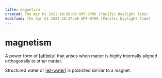 ```yaml
---
title: magnetism
created: Thu Apr 01 2021 10:05:03 GMT-0700 (Pacific Daylight Time)
modified: Thu Apr 01 2021 20:27:08 GMT-0700 (Pacific Daylight Time)
---
```


# magnetism

A power form of [[affinity]] that arises when matter is highly internally aligned orthogonally to other matter.

Structured water or [[ez-water]] is polarized similar to a magnet.

[//begin]: # "Autogenerated link references for markdown compatibility"
[affinity]: affinity "Affinity"
[ez-water]: ez-water "EZ water"
[//end]: # "Autogenerated link references"